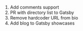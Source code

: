 1. Add comments support
2. PR with directory list to Gatsby
3. Remove hardcoder URL from bio
4. Add blog to Gatsby showcases